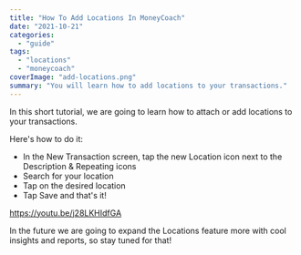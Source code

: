 ```yaml
---
title: "How To Add Locations In MoneyCoach"
date: "2021-10-21"
categories: 
  - "guide"
tags: 
  - "locations"
  - "moneycoach"
coverImage: "add-locations.png"
summary: "You will learn how to add locations to your transactions."
---
```


In this short tutorial, we are going to learn how to attach or add locations to your transactions.

Here's how to do it:

- In the New Transaction screen, tap the new Location icon next to the Description & Repeating icons
- Search for your location
- Tap on the desired location
- Tap Save and that's it!

https://youtu.be/j28LKHIdfGA

In the future we are going to expand the Locations feature more with cool insights and reports, so stay tuned for that!
